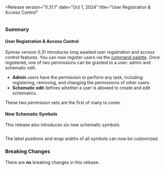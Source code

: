 
<Release 
    version="0.31.1" 
    date="Oct 1, 2024" 
    title="User Registration & Access Control"
>

<Diagram preview>
<Image client:only="react" id="releases/0-31-0/thumbnail" />
</Diagram>

### Summary

#### User Registration & Access Control

Synnax version 0.31 introduces long awaited user registration and access control features.
You can now register users via the [command palette](/reference/console/ui-overview#search-and-command-palette).
Once registered, one of two permissions can be granted to a user: admin and schematic edit.
- **Admin** users have the permission to perform any task, including registering, removing, 
and changing the permissions of other users. 
- **Schematic edit** defines whether a user is allowed to create and edit schematics.

These two permission sets are the first of many to come.

#### New Schematic Symbols

This release also introduces six new schematic symbols.

<Image client:only="react" id="releases/0-31-0/new-symbols" />

The label positions and wrap widths of all symbols can now be customized.

### Breaking Changes

There are **no** breaking changes in this release.

</Release>